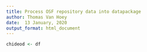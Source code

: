 ```yaml
---
title: Process OSF repository data into datapackage
author: Thomas Van Hoey
date:  13 January, 2020
output_format: html_document
---
```


```r
chideod <- df
```

